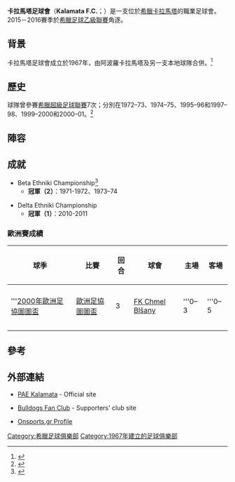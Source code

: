{{Infobox football club
| clubname = 卡拉馬塔
| image    = 
| fullname = 卡拉馬塔足球會<br> Kalamata Football Club
| nickname = Black Storm ''Μαύρη Θύελλα''
| founded  = {{start date and age|df=yes|1967}}
| ground   = [[希臘|希臘]]，[[卡拉馬塔|卡拉馬塔]]<br> [[卡拉馬塔大都會體育場|卡拉馬塔大都會體育場]]
| capacity = 4,000
| chairman = {{flagicon|GRE}} George Rallis
| manager  = {{flagicon|GRE}} Georgios Benos
| league   = [[希臘足球丙級聯賽|希臘足球丙級聯賽]]
| season   = 2015－16
| position = 希臘乙（III），第 10 名（降級）
| shirtsupplier = [[Le_Coq_Sportif|Le Coq Sportif]]
| pattern_la1=_whiteshoulders|pattern_b1=_stripesonblack2|pattern_ra1=_whiteshoulders
| leftarm1=000000|body1=ffffff|rightarm1=000000|shorts1=ffffff|socks1=000000
| pattern_la2=_blackshoulders|pattern_b2=|pattern_ra2=_blackshoulders
| leftarm2=ffffff|body2=ffffff|rightarm2=ffffff|shorts2=ffffff|socks2=ffffff
}}

'''卡拉馬塔足球會'''（'''Kalamata F.C.'''；{{lang-el|Π.Σ. Καλαμάτα}}）是一支位於[[希臘|希臘]][[卡拉馬塔|卡拉馬塔]]的職業足球會。2015－2016賽季於[[希臘足球乙級聯賽|希臘足球乙級聯賽]]角逐。

== 背景 ==
卡拉馬塔足球會成立於1967年，由阿波羅卡拉馬塔及另一支本地球隊合併。<ref>{{cite news | date=2004-08-18 | url=http://www.rsssf.com/tablesg/grk-names.html | title=Greece - Mergers and Name Changes | publisher=rsssf.com | accessdate=2015-07-05 | archive-date=2012-05-13 | archive-url=https://web.archive.org/web/20120513142521/http://www.rsssf.com/tablesg/grk-names.html | dead-url=no }}</ref>

== 歷史 ==
球隊曾參賽[[希臘超級足球聯賽|希臘超級足球聯賽]]7次；分別在1972–73、1974–75、1995–96和1997–98、1999–2000和2000–01。<ref>{{cite news | date=2003-08-03 | url=http://www.rsssf.com/tablesg/grkhist.html | title=Greece - Final Tables 1959-1999 | publisher=rsssf.com | accessdate=2015-07-05 | archive-date=2015-10-26 | archive-url=https://web.archive.org/web/20151026001416/http://www.rsssf.com/tablesg/grkhist.html | dead-url=no }}</ref>

== 陣容 ==
{{Fs start}}
{{Fs player|no= 4|name=Anastasios Kantoutsis|nat=Greece|pos=DF}}
{{Fs player|no= 5|name=Antonis Psychogiopoulos|nat=Greece|pos=DF}}
{{Fs player|no= 7|name=Konstantinos Iliopoulos|nat=Greece|pos=FW}}
{{Fs player|no= 8|name=Petros Dimitriadis|nat=Greece|pos=FW}}
{{Fs player|no=10|name=Agisilaos Pasas|nat=Greece|pos=MF}}
{{Fs player|no=11|name=Nikolaos Triantafyllakis|nat=Greece|pos=MF}}
{{Fs player|no=14|name=Vasilios Athanasopoulos|nat=Greece|pos=FW}}
{{Fs player|no=15|name=Giannis Tsopelas|nat=Greece|pos=DF}}
{{Fs player|no=18|name=Panagiotis Tsimiklis|nat=Greece|pos=DF}}
{{Fs mid}}
{{Fs player|no=19|name=Milos Galin|nat=BIH|pos=FW}}
{{Fs player|no=21|name=Sokratis Kopsachilis|nat=Greece|pos=GK}}
{{Fs player|no=29|name=Vasilios Skarlatos|nat=Greece|pos=FW}}
{{Fs player|no=44|name=Charalampos Epifanis|nat=Greece|pos=MF}}
{{Fs player|no=77|name=Savvas Baouris|nat=Greece|pos=MF}}
{{Fs player|no=**|name=Spyros Antonopoulos|nat=Greece|pos=DF}}
{{Fs player|no=**|name=Endi Nuhanovic|nat=BIH|pos=MF}}
{{Fs player|no=**|name=Angelos Sarantopoulos|nat=Greece|pos=MF}}
{{Fs player|no=**|name=Ivelin Vasilev|nat=BUL|pos=FW}}
{{Fs end}}

== 成就 ==
*  Beta Ethniki Championship<ref>{{cite news | date=2004-06-03 | url=http://www.rsssf.com/tablesg/grk2champ.html | title=Greece - List of Second Division Champions | publisher=rsssf.com | accessdate=2015-07-05 | archive-date=2009-09-01 | archive-url=https://web.archive.org/web/20090901163611/http://www.rsssf.com/tablesg/grk2champ.html | dead-url=no }}</ref>
** '''冠軍（2）'''：1971-1972、1973–74

* Delta Ethniki Championship
** '''冠軍（1）'''：2010-2011

=== 歐洲賽成績 ===
{| class="wikitable" style="text-align: left; font-size:95%"
|- bgcolor="#ccccff"
! 球季
! 比賽
! 回合
! 球會
! 主場
! 客場
|-
|colspan=1 style="text-align: center;" bgcolor=white|
|-
|'''[[2000年歐洲足協圖圖盃|2000年歐洲足協圖圖盃]]
|[[歐洲足協圖圖盃|歐洲足協圖圖盃]]
|3
|{{flagicon|Czech Republic}} [[FK_Chmel_Blšany|FK Chmel Blšany]]
|'''0–3
|'''0–5
|-
|colspan=1 style="text-align: center;" bgcolor=white|
|-
|}

== 參考 ==
{{Reflist}}

== 外部連結 ==
*{{gr icon}} [https://web.archive.org/web/20081104091609/http://www.paekalamata.gr/ PAE Kalamata] - Official site
*{{gr icon}} [https://web.archive.org/web/20090206225729/http://www.bulldogs-kalamata.com/ Bulldogs Fan Club] - Supporters' club site
*[http://www.onsports.gr/onstats/?url=/soccer/team/main.php&sport-select=soccer&team-select=177 Onsports.gr Profile] {{Wayback|url=http://www.onsports.gr/onstats/?url=%2Fsoccer%2Fteam%2Fmain.php&sport-select=soccer&team-select=177 |date=20160304034216 }}

{{DEFAULTSORT:K}}
[[Category:希臘足球俱樂部|Category:希臘足球俱樂部]]
[[Category:1967年建立的足球俱樂部|Category:1967年建立的足球俱樂部]]